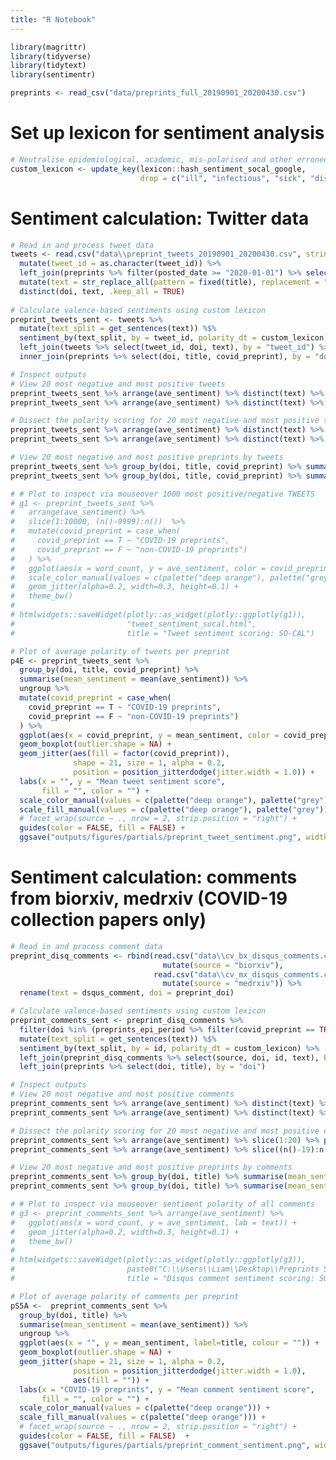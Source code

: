 ```yaml
---
title: "R Notebook"
---
```



```r

library(magrittr)
library(tidyverse)
library(tidytext)
library(sentimentr)

preprints <- read_csv("data/preprints_full_20190901_20200430.csv")

```

# Set up lexicon for sentiment analysis

```r

# Neutralise epidemiological, academic, mis-polarised and other erroneous (short string) terms to create custom lexicon based on SO-CAL Google
custom_lexicon <- update_key(lexicon::hash_sentiment_socal_google, 
                             drop = c("ill", "infectious", "sick", "diseased", "s", "respiratory", "k y", "abstract", "supplementary", "n a s", "m i n d", "cd r", "cl s", "tl s", "ol", "sq", "id", "biological", "cellular", "scientific", "clinical", "genetic", "medical", "honest", "ventilated", "gentle", "honest", "lucky", "shiny", "lean", "mild", "modest", "potent", "cute", "revealing", "intact", "thrilling", "decent"))
```

# Sentiment calculation: Twitter data

```r

# Read in and process tweet data
tweets <- read.csv("data\\preprint_tweets_20190901_20200430.csv", stringsAsFactors = FALSE) %>%
  mutate(tweet_id = as.character(tweet_id)) %>%
  left_join(preprints %>% filter(posted_date >= "2020-01-01") %>% select(doi, title, covid_preprint), by = "doi") %>%
  mutate(text = str_replace_all(pattern = fixed(title), replacement = "", string = text)) %>%  # remove title words from tweet text
  distinct(doi, text, .keep_all = TRUE)                                                        # filter to unique tweets per preprint
  
# Calculate valence-based sentiments using custom lexicon
preprint_tweets_sent <- tweets %>%
  mutate(text_split = get_sentences(text)) %$%
  sentiment_by(text_split, by = tweet_id, polarity_dt = custom_lexicon) %>%
  left_join(tweets %>% select(tweet_id, doi, text), by = "tweet_id") %>%
  inner_join(preprints %>% select(doi, title, covid_preprint), by = "doi")

# Inspect outputs
# View 20 most negative and most positive tweets
preprint_tweets_sent %>% arrange(ave_sentiment) %>% distinct(text) %>% slice(1:20)
preprint_tweets_sent %>% arrange(ave_sentiment) %>% distinct(text) %>% slice((n()-19):n())

# Dissect the polarity scoring for 20 most negative and most positive tweets
preprint_tweets_sent %>% arrange(ave_sentiment) %>% distinct(text) %>% slice(1:20) %>% pull(text) %>% extract_sentiment_terms(custom_lexicon)
preprint_tweets_sent %>% arrange(ave_sentiment) %>% distinct(text) %>% slice((n()-19):n()) %>% pull(text) %>% extract_sentiment_terms(custom_lexicon)

# View 20 most negative and most positive preprints by tweets
preprint_tweets_sent %>% group_by(doi, title, covid_preprint) %>% summarise(mean_sentiment = mean(ave_sentiment)) %>% arrange(mean_sentiment) %>% ungroup %>% slice(1:20)
preprint_tweets_sent %>% group_by(doi, title, covid_preprint) %>% summarise(mean_sentiment = mean(ave_sentiment)) %>% arrange(mean_sentiment) %>% ungroup %>% slice((n()-19):n())

# # Plot to inspect via mouseover 1000 most positive/negative TWEETS
# g1 <- preprint_tweets_sent %>% 
#   arrange(ave_sentiment) %>% 
#   slice(1:10000, (n()-9999):n())  %>% 
#   mutate(covid_preprint = case_when(
#     covid_preprint == T ~ "COVID-19 preprints",
#     covid_preprint == F ~ "non-COVID-19 preprints")
#   ) %>%
#   ggplot(aes(x = word_count, y = ave_sentiment, color = covid_preprint, lab = text)) +
#   scale_color_manual(values = c(palette("deep orange"), palette("grey"))) +
#   geom_jitter(alpha=0.2, width=0.3, height=0.1) +
#   theme_bw()  
# 
# htmlwidgets::saveWidget(plotly::as_widget(plotly::ggplotly(g1)),
#                         "tweet_sentiment_socal.html", 
#                         title = "Tweet sentiment scoring: SO-CAL")

# Plot of average polarity of tweets per preprint
p4E <- preprint_tweets_sent %>% 
  group_by(doi, title, covid_preprint) %>% 
  summarise(mean_sentiment = mean(ave_sentiment)) %>%
  ungroup %>%
  mutate(covid_preprint = case_when(
    covid_preprint == T ~ "COVID-19 preprints",
    covid_preprint == F ~ "non-COVID-19 preprints")
  ) %>%
  ggplot(aes(x = covid_preprint, y = mean_sentiment, color = covid_preprint, label=title)) +
  geom_boxplot(outlier.shape = NA) +
  geom_jitter(aes(fill = factor(covid_preprint)),
              shape = 21, size = 1, alpha = 0.2,
              position = position_jitterdodge(jitter.width = 1.0)) + 
  labs(x = "", y = "Mean tweet sentiment score", 
       fill = "", color = "") +
  scale_color_manual(values = c(palette("deep orange"), palette("grey"))) +
  scale_fill_manual(values = c(palette("deep orange"), palette("grey"))) +
  # facet_wrap(source ~ ., nrow = 2, strip.position = "right") +
  guides(color = FALSE, fill = FALSE) +
  ggsave("outputs/figures/partials/preprint_tweet_sentiment.png", width = 5, height = 6)
```

# Sentiment calculation: comments from biorxiv, medrxiv (COVID-19 collection papers only)

```r

# Read in and process comment data
preprint_disq_comments <- rbind(read.csv("data\\cv_bx_disqus_comments.csv", stringsAsFactors = FALSE, sep=";") %>% 
                                  mutate(source = "biorxiv"),
                                read.csv("data\\cv_mx_disqus_comments.csv", stringsAsFactors = FALSE, sep=";") %>% 
                                  mutate(source = "medrxiv")) %>%
  rename(text = dsqus_comment, doi = preprint_doi)

# Calculate valence-based sentiments using custom lexicon
preprint_comments_sent <- preprint_disq_comments %>% 
  filter(doi %in% (preprints_epi_period %>% filter(covid_preprint == TRUE) %>% pull(doi))) %>%
  mutate(text_split = get_sentences(text)) %$%
  sentiment_by(text_split, by = id, polarity_dt = custom_lexicon) %>%
  left_join(preprint_disq_comments %>% select(source, doi, id, text), by = "id") %>%
  left_join(preprints %>% select(doi, title), by = "doi")

# Inspect outputs
# View 20 most negative and most positive comments
preprint_comments_sent %>% arrange(ave_sentiment) %>% distinct(text) %>% slice(1:20)
preprint_comments_sent %>% arrange(ave_sentiment) %>% distinct(text) %>% slice((n()-19):n())

# Dissect the polarity scoring for 20 most negative and most positive comments
preprint_comments_sent %>% arrange(ave_sentiment) %>% slice(1:20) %>% pull(text) %>% extract_sentiment_terms(custom_lexicon)
preprint_comments_sent %>% arrange(ave_sentiment) %>% slice((n()-19):n()) %>% pull(text) %>% extract_sentiment_terms(custom_lexicon)

# View 20 most negative and most positive preprints by comments
preprint_comments_sent %>% group_by(doi, title) %>% summarise(mean_sentiment = mean(ave_sentiment)) %>% arrange(mean_sentiment) %>% ungroup %>% slice(1:20)
preprint_comments_sent %>% group_by(doi, title) %>% summarise(mean_sentiment = mean(ave_sentiment)) %>% arrange(mean_sentiment) %>% ungroup %>% slice((n()-19):n())

# # Plot to inspect via mouseover sentiment polarity of all comments
# g3 <- preprint_comments_sent %>% arrange(ave_sentiment) %>%
#   ggplot(aes(x = word_count, y = ave_sentiment, lab = text)) +
#   geom_jitter(alpha=0.2, width=0.3, height=0.1) +
#   theme_bw()  
# 
# htmlwidgets::saveWidget(plotly::as_widget(plotly::ggplotly(g3)),
#                         paste0("C:\\Users\\Liam\\Desktop\\Preprints SARS-CoV-2\\Collab proj\\comment_sentiment_socal.html"), 
#                         title = "Disqus comment sentiment scoring: SO-CAL")

# Plot of average polarity of comments per preprint
pS5A <-  preprint_comments_sent %>% 
  group_by(doi, title) %>% 
  summarise(mean_sentiment = mean(ave_sentiment)) %>%
  ungroup %>%
  ggplot(aes(x = "", y = mean_sentiment, label=title, colour = "")) +
  geom_boxplot(outlier.shape = NA) +
  geom_jitter(shape = 21, size = 1, alpha = 0.2,
              position = position_jitterdodge(jitter.width = 1.0),
              aes(fill = "")) + 
  labs(x = "COVID-19 preprints", y = "Mean comment sentiment score", 
       fill = "", color = "") +
  scale_color_manual(values = c(palette("deep orange"))) +
  scale_fill_manual(values = c(palette("deep orange"))) +
  # facet_wrap(source ~ ., nrow = 2, strip.position = "right") +
  guides(color = FALSE, fill = FALSE)  +
  ggsave("outputs/figures/partials/preprint_comment_sentiment.png", width = 5, height = 6)
```